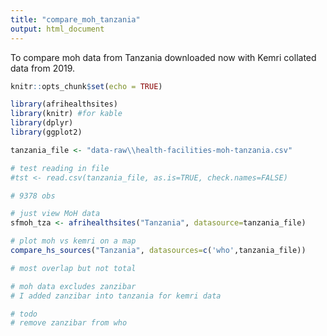 ```yaml
---
title: "compare_moh_tanzania"
output: html_document
---
```


To compare moh data from Tanzania downloaded now with Kemri collated data from 2019.

```r
knitr::opts_chunk$set(echo = TRUE)

library(afrihealthsites)
library(knitr) #for kable
library(dplyr)
library(ggplot2)

```


```r

tanzania_file <- "data-raw\\health-facilities-moh-tanzania.csv"

# test reading in file
#tst <- read.csv(tanzania_file, as.is=TRUE, check.names=FALSE)

# 9378 obs

# just view MoH data
sfmoh_tza <- afrihealthsites("Tanzania", datasource=tanzania_file)

# plot moh vs kemri on a map
compare_hs_sources("Tanzania", datasources=c('who',tanzania_file))

# most overlap but not total

# moh data excludes zanzibar
# I added zanzibar into tanzania for kemri data

# todo 
# remove zanzibar from who



```


